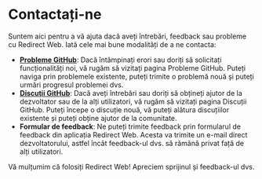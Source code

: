 # Contactați-ne

Suntem aici pentru a vă ajuta dacă aveți întrebări, feedback sau probleme cu Redirect Web. Iată cele mai bune modalități de a ne contacta:

- **[Probleme GitHub](https://github.com/mshibanami/RedirectWeb/issues)**: Dacă întâmpinați erori sau doriți să solicitați funcționalități noi, vă rugăm să vizitați pagina Probleme GitHub. Puteți naviga prin problemele existente, puteți trimite o problemă nouă și puteți urmări progresul problemei dvs.
- **[Discuții GitHub](https://github.com/mshibanami/RedirectWeb/discussions)**: Dacă aveți întrebări sau doriți să obțineți ajutor de la dezvoltator sau de la alți utilizatori, vă rugăm să vizitați pagina Discuții GitHub. Puteți începe o discuție nouă, vă puteți alătura discuțiilor existente și puteți obține ajutor de la comunitate.
- **Formular de feedback**: Ne puteți trimite feedback prin formularul de feedback din aplicația Redirect Web. Acesta va trimite un e-mail direct dezvoltatorului, astfel încât feedback-ul dvs. să rămână privat față de alți utilizatori.

Vă mulțumim că folosiți Redirect Web! Apreciem sprijinul și feedback-ul dvs.